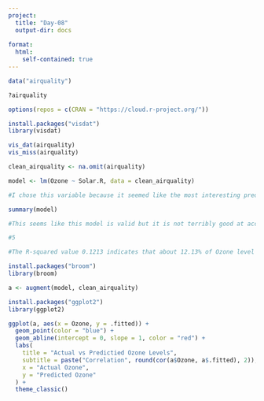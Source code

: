```yaml
---
project: 
  title: "Day-08"
  output-dir: docs
  
format: 
  html: 
    self-contained: true
---
```


```r
data("airquality")

?airquality
```

```r
options(repos = c(CRAN = "https://cloud.r-project.org/"))

install.packages("visdat")
library(visdat)

vis_dat(airquality)
vis_miss(airquality)
```


```r
clean_airquality <- na.omit(airquality)

model <- lm(Ozone ~ Solar.R, data = clean_airquality)

#I chose this variable because it seemed like the most interesting predictor and solar radiation and ozone levels are directly proportional to one another, as one increases, so does the other, so it made the most sense to me.

summary(model)

#This seems like this model is valid but it is not terribly good at accurately predicting Ozone values without additional predictors involved.
```

```r
#5

#The R-squared value 0.1213 indicates that about 12.13% of Ozone level variability is predictable based on Solar R.
```


```r
install.packages("broom")
library(broom)

a <- augment(model, clean_airquality)
```

```r
install.packages("ggplot2")
library(ggplot2)

ggplot(a, aes(x = Ozone, y = .fitted)) +
  geom_point(color = "blue") +
  geom_abline(intercept = 0, slope = 1, color = "red") +
  labs(
    title = "Actual vs Predictied Ozone Levels",
    subtitle = paste("Correlation", round(cor(a$Ozone, a$.fitted), 2)),
    x = "Actual Ozone",
    y = "Predicted Ozone"
  ) +
  theme_classic()
```

